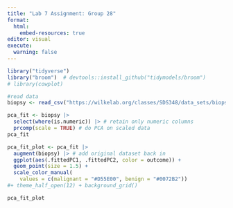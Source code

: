 ```yaml
---
title: "Lab 7 Assignment: Group 28"
format:
  html:
    embed-resources: true
editor: visual
execute: 
  warning: false
---
```

```r
library("tidyverse")
library("broom")  # devtools::install_github("tidymodels/broom")
# library(cowplot)
```

```r
#read data
biopsy <- read_csv("https://wilkelab.org/classes/SDS348/data_sets/biopsy.csv")
```
```r
pca_fit <- biopsy |>
  select(where(is.numeric)) |> # retain only numeric columns
  prcomp(scale = TRUE) # do PCA on scaled data
pca_fit
```

```r
pca_fit_plot <- pca_fit |>
  augment(biopsy) |> # add original dataset back in
  ggplot(aes(.fittedPC1, .fittedPC2, color = outcome)) + 
  geom_point(size = 1.5) +
  scale_color_manual(
    values = c(malignant = "#D55E00", benign = "#0072B2")) 
#+ theme_half_open(12) + background_grid()

pca_fit_plot
```





